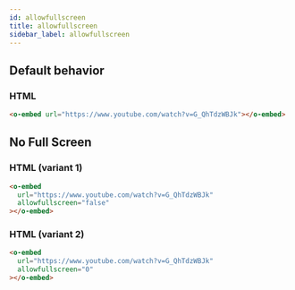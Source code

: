 ```yaml
---
id: allowfullscreen
title: allowfullscreen
sidebar_label: allowfullscreen
---
```


## Default behavior

### HTML 

```html
<o-embed url="https://www.youtube.com/watch?v=G_QhTdzWBJk"></o-embed>
```

<o-embed url="https://www.youtube.com/watch?v=G_QhTdzWBJk"></o-embed>

## No Full Screen

### HTML (variant 1)

```html
<o-embed
  url="https://www.youtube.com/watch?v=G_QhTdzWBJk"
  allowfullscreen="false"
></o-embed>
```

<o-embed url="https://www.youtube.com/watch?v=G_QhTdzWBJk" allowfullscreen="false"></o-embed>

### HTML (variant 2)

```html
<o-embed
  url="https://www.youtube.com/watch?v=G_QhTdzWBJk"
  allowfullscreen="0"
></o-embed>
```

<o-embed url="https://www.youtube.com/watch?v=G_QhTdzWBJk" allowfullscreen="0"></o-embed>
